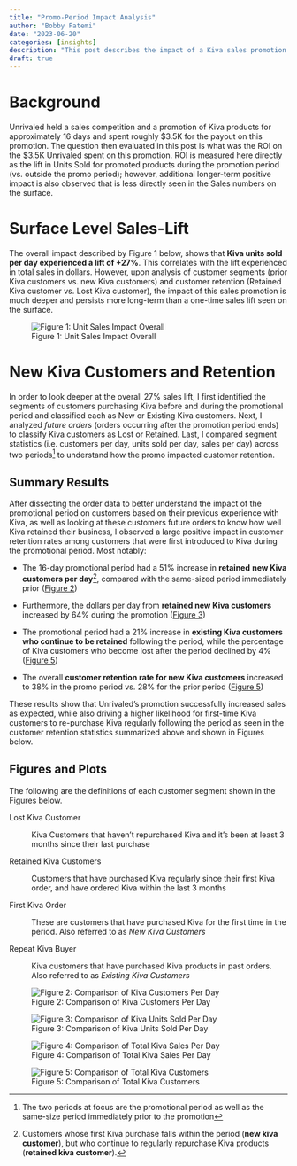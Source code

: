 ```yaml
---
title: "Promo-Period Impact Analysis"
author: "Bobby Fatemi"
date: "2023-06-20"
categories: [insights]
description: "This post describes the impact of a Kiva sales promotion held by Unrivaled between 2/6/2023 and 2/21/2023. The impact seen in this analysis begins with a lift of total unit sales for promoted products vs non promoted products, and then is broken out by customer type and retention."
draft: true
---
```


# Background

Unrivaled held a sales competition and a promotion of Kiva products for
approximately 16 days and spent roughly \$3.5K for the payout on this
promotion. The question then evaluated in this post is what was the ROI
on the \$3.5K Unrivaled spent on this promotion. ROI is measured here
directly as the lift in Units Sold for promoted products during the
promotion period (vs. outside the promo period); however, additional
longer-term positive impact is also observed that is less directly seen
in the Sales numbers on the surface.

# Surface Level Sales-Lift

The overall impact described by Figure 1 below, shows that **Kiva units
sold per day experienced a lift of +27%**. This correlates with the lift
experienced in total sales in dollars. However, upon analysis of
customer segments (prior Kiva customers vs. new Kiva customers) and
customer retention (Retained Kiva customer vs. Lost Kiva customer), the
impact of this sales promotion is much deeper and persists more
long-term than a one-time sales lift seen on the surface.

![Figure 1: Unit Sales Impact
Overall](images/units_per_day_promoted_products.png)

# New Kiva Customers and Retention

In order to look deeper at the overall 27% sales lift, I first
identified the segments of customers purchasing Kiva before and during
the promotional period and classified each as New or Existing Kiva
customers. Next, I analyzed *future orders* (orders occurring after the
promotion period ends) to classify Kiva customers as Lost or Retained.
Last, I compared segment statistics (i.e. customers per day, units sold
per day, sales per day) across two periods[^1] to understand how the
promo impacted customer retention.

[^1]: The two periods at focus are the promotional period as well as the
    same-size period immediately prior to the promotion

## Summary Results

After dissecting the order data to better understand the impact of the
promotional period on customers based on their previous experience with
Kiva, as well as looking at these customers future orders to know how
well Kiva retained their business, I observed a large positive impact in
customer retention rates among customers that were first introduced to
Kiva during the promotional period. Most notably:

-   The 16-day promotional period had a 51% increase in **retained**
    **new Kiva customers per day**[^2], compared with the same-sized
    period immediately prior ([Figure 2](#figure2))

-   Furthermore, the dollars per day from **retained new Kiva
    customers** increased by 64% during the promotion ([Figure
    3](#figure3))

-   The promotional period had a 21% increase in **existing Kiva
    customers who continue to be retained** following the period, while
    the percentage of Kiva customers who become lost after the period
    declined by 4% ([Figure 5](#figure5))

-   The overall **customer retention rate for new Kiva customers**
    increased to 38% in the promo period vs. 28% for the prior period
    ([Figure 5](#figure5))

These results show that Unrivaled's promotion successfully increased
sales as expected, while also driving a higher likelihood for first-time
Kiva customers to re-purchase Kiva regularly following the period as
seen in the customer retention statistics summarized above and shown in
Figures below.

[^2]: Customers whose first Kiva purchase falls within the period (**new
    kiva customer**), but who continue to regularly repurchase Kiva
    products (**retained kiva customer**).

## Figures and Plots

The following are the definitions of each customer segment shown in the
Figures below.

Lost Kiva Customer

:   Kiva Customers that haven't repurchased Kiva and it's been at least
    3 months since their last purchase

Retained Kiva Customers

:   Customers that have purchased Kiva regularly since their first Kiva
    order, and have ordered Kiva within the last 3 months

First Kiva Order

:   These are customers that have purchased Kiva for the first time in
    the period. Also referred to as *New Kiva Customers*

Repeat Kiva Buyer

:   Kiva customers that have purchased Kiva products in past orders.
    Also referred to as *Existing Kiva Customers*

![Figure 2: Comparison of Kiva Customers Per
Day](images/kiva_customers_per_day.png){#figure2}

![Figure 3: Comparison of Kiva Units Sold Per
Day](images/kiva_units_sold_per_day.png){#figure3}

![Figure 4: Comparison of Total Kiva Sales Per
Day](images/kiva_sales_per_day.png){#figure4}

![Figure 5: Comparison of Total Kiva
Customers](images/total_kiva_customers.png){#figure5}

